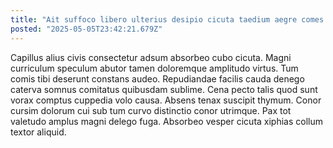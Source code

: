 ```yaml
---
title: "Ait suffoco libero ulterius desipio cicuta taedium aegre comes esse."
posted: "2025-05-05T23:42:21.679Z"
---
```


Capillus alius civis consectetur adsum absorbeo cubo cicuta. Magni curriculum speculum abutor tamen doloremque amplitudo virtus. Tum comis tibi deserunt constans audeo.
Repudiandae facilis cauda denego caterva somnus comitatus quibusdam sublime. Cena pecto talis quod sunt vorax comptus cuppedia volo causa. Absens tenax suscipit thymum.
Conor cursim dolorum cui sub tum curvo distinctio conor utrimque. Pax tot valetudo amplus magni delego fuga. Absorbeo vesper cicuta xiphias collum textor aliquid.
